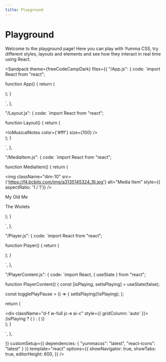 ```yaml
---
title: Playground
---
```



# Playground

Welcome to the playground page! Here you can play with Yumma CSS, try different styles, layouts and elements and see how they interact in real time using React.

<Sandpack
 theme={freeCodeCampDark}
 files={{
"/App.js": {
code: `import React from "react";


function App() {
   return (
      <div>
        <Layout /> 
        <Player />
      </div>
   );
}

`,
},

"/Layout.js": {
code: `import React from "react";



function Layout() {
   return (
      <div>
         <div className="h-1/1 bg-d-lead-6">
            <div className="ins h-1/1">
               <IoMusicalNotes color={'#fff'} size={100} />
            </div>
         </div>
      </div>
   );
}

`,
},

"/MediaItem.js": {
code: `import React from "react";


function MediaItem() {
   return (
      <div>
         <div className="d-f ai-c cg-3 c-p w-full rad-1">
            <div className="pos-r min-h-3 min-w-3 ovf-h ml-1">
               <img className="dim-10" src={'https://f4.bcbits.com/img/a3135145324_16.jpg'} alt="Media Item" style={{ aspectRatio: '1 / 1'}} />
            </div>
            <div className="d-f fd-c rg-1 ovf-h">
               <p className="t-white">My Old Me</p>
               <p className="t-l-lead-4 fs-sm">The Wiolets</p>
            </div>
         </div>
      </div>
   );
}

`,
},

"/Player.js": {
code: `import React from "react";



function Player() {
   return (
      <div className="pos-f dir-b bg-black w-full h-10 py-1">
         <PlayerContent />
      </div>
   );
}

`,
},

"/PlayerContent.js": {
code: `import React, { useState } from "react";



function PlayerContent() {
   const [isPlaying, setIsPlaying] = useState(false);

   const togglePlayPause = () => {
      setIsPlaying(!isPlaying);
   };

   return (
      <div>
         <div className="d-g gtc-2 h-full">
            <div className="d-f w-full jc-s">
               <div className="d-f ai-c gc-4">
                 <MediaItem />
               </div>
            </div>
            <div className="d-f w-full jc-e ai-c" style={{ gridColumn: 'auto' }}>
               <div className="dim-4 ins rad-8 bg-white p-1 c-p mr-1">
                 {isPlaying ? (
                     <IoPause size={30} className="t-black" onClick={togglePlayPause} />
                 ) : (
                     <IoPlay size={30} className="t-black" onClick={togglePlayPause} />
                 )}
               </div>
            </div>
         </div>
      </div>
   );
}

`,
},

 }}
 customSetup={{
    dependencies: {
      "yummacss": "latest",
      "react-icons": "latest"
    }
 }}
 template="react"
 options={{
    showNavigator: true,
    showTabs: true,
    editorHeight: 600,
 }}
/>
